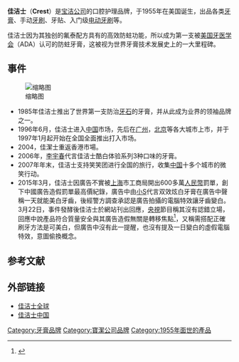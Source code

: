 {{NoteTA
|T=zh-cn:佳洁士;zh-hk:佳齒;zh-tw:佳潔士;
|1=zh-cn:佳洁士;zh-hk:佳齒;zh-tw:佳潔士;
|2=zh-cn:宝洁;zh-tw:寶鹼;zh-hk:寶潔;
}}
{{infobox brand
| logo           = Crest logo.svg
| name           = 佳洁士
| image          =
| type           = [[牙膏|牙膏]]
| currentowner   = [[宝洁公司|宝洁公司]]
| origin         = {{USA}}
| introduced     = {{start date and age|1955}}
| discontinued   =
| related        = [[欧乐B|欧乐B]]
| markets        = 全球
| previousowners =
| trademarkregistrations =
| ambassador     =
| tagline        =
| website        = {{URL|http://www.crest.com/}}
}}
'''佳洁士'''（'''Crest'''）是[[宝洁公司|宝洁公司]]的口腔护理品牌，于1955年在美国诞生，出品各类[[牙膏|牙膏]]、手动[[牙刷|牙刷]]、牙贴、入门级[[电动牙刷|电动牙刷]]等。

佳洁士因为其独创的氟泰配方具有的高效防蛀功能，所以成为第一支被[[美国牙医学会|美国牙医学会]]（ADA）认可的防蛀牙膏，这被视为世界牙膏技术发展史上的一大里程碑。

==事件==
[[File:Crest_toothpaste_in_Mainland_China.jpg|缩略图]]
*1985年佳洁士推出了世界第一支防治[[牙石|牙石]]的牙膏，并从此成为业界的领袖品牌之一。
*1996年6月，佳洁士进入[[中国|中国]]市场，先后在[[广州|广州]]，[[北京|北京]]等各大城市上市，并于1997年1月起开始在全国全面推出打入市场。
*2004，佳潔士重返香港市場。
*2006年，[[李宇春|李宇春]]代言佳洁士酷白体验系列3种口味的牙膏。
*2007年年末，佳洁士支持笑笑团进行全国的旅行，收集[[中国|中国]]十多个城市的微笑行动。
*2015年3月，佳洁士因廣告不實被[[上海|上海]]市工商局開出600多萬[[人民幣|人民幣]]罰單，創下中國廣告造假罰單最高價紀錄，廣告中由[[小S|小S]]代言双效炫白牙膏在廣告中聲稱一天就能美白牙齒，後經警方調查承認是廣告拍攝的電腦特效讓牙齒變白。3月22日，事件發酵後佳洁士於網站刊出回應，[[中国中央电视台|央視]]節目稱其沒有認錯立場，回應中說產品符合質量安全與其廣告造假無關是轉移焦點<ref>{{Cite web |url=http://news.cntv.cn/2015/03/22/VIDE1427001120268847.shtml |title=央視-佳洁士遭重罰 |access-date=2015-03-22 |archive-date=2017-08-18 |archive-url=https://web.archive.org/web/20170818004155/http://news.cntv.cn/2015/03/22/VIDE1427001120268847.shtml |dead-url=no }}</ref>，又稱需搭配正確刷牙方法是可美白，但廣告中沒有此一提醒，也沒有提及一日變白的虛假電腦特效，意圖偷換概念。

==参考文献==
{{reflist}}

==外部链接==
* [http://www.crest.com 佳洁士全球] {{Wayback|url=http://www.crest.com/ |date=20150321065943 }}
* [http://www.crest.com.cn 佳洁士中国] {{Wayback|url=http://www.crest.com.cn/ |date=20220112160602 }}

{{宝洁}}
{{Authority control}}
[[Category:牙膏品牌|Category:牙膏品牌]]
[[Category:寶潔公司品牌|Category:寶潔公司品牌]]
[[Category:1955年面世的產品|Category:1955年面世的產品]]